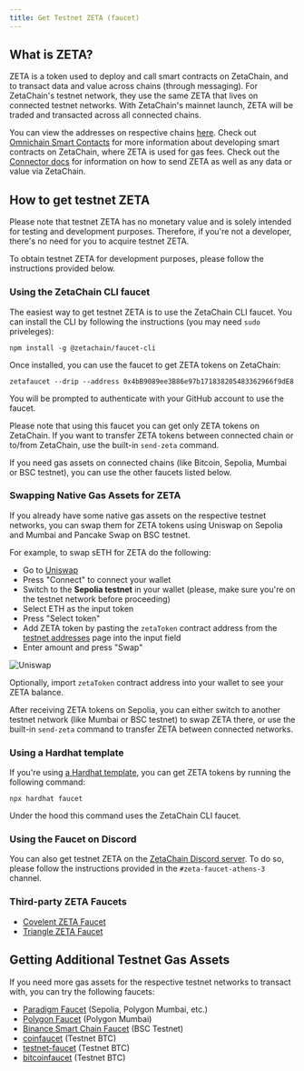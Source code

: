 ```yaml
---
title: Get Testnet ZETA (faucet)
---
```


## What is ZETA?

ZETA is a token used to deploy and call smart contracts on ZetaChain, and to
transact data and value across chains (through messaging). For ZetaChain's
testnet network, they use the same ZETA that lives on connected testnet
networks. With ZetaChain's mainnet launch, ZETA will be traded and transacted
across all connected chains.

You can view the addresses on respective chains [here](/reference/network/contracts).
Check out [Omnichain Smart Contacts](/developers/overview) for more information
about developing smart contracts on ZetaChain, where ZETA is used for gas fees.
Check out the [Connector docs](/developers/cross-chain-messaging/connector) for
information on how to send ZETA as well as any data or value via ZetaChain.

## How to get testnet ZETA

Please note that testnet ZETA has no monetary value and is solely intended for
testing and development purposes. Therefore, if you're not a developer, there's
no need for you to acquire testnet ZETA.

To obtain testnet ZETA for development purposes, please follow the instructions
provided below.

### Using the ZetaChain CLI faucet

The easiest way to get testnet ZETA is to use the ZetaChain CLI faucet. You can
install the CLI by following the instructions (you may need `sudo` priveleges):

```
npm install -g @zetachain/faucet-cli
```

Once installed, you can use the faucet to get ZETA tokens on ZetaChain:

```
zetafaucet --drip --address 0x4bB9089ee3B86e97b171838205483362966f9dE8
```

You will be prompted to authenticate with your GitHub account to use the faucet.

Please note that using this faucet you can get only ZETA tokens on ZetaChain. If
you want to transfer ZETA tokens between connected chain or to/from ZetaChain,
use the built-in `send-zeta` command.

If you need gas assets on connected chains (like Bitcoin, Sepolia, Mumbai or BSC
testnet), you can use the other faucets listed below.

### Swapping Native Gas Assets for ZETA

If you already have some native gas assets on the respective testnet networks,
you can swap them for ZETA tokens using Uniswap on Sepolia and Mumbai and
Pancake Swap on BSC testnet.

For example, to swap sETH for ZETA do the following:

- Go to [Uniswap](https://app.uniswap.org/#/swap)
- Press "Connect" to connect your wallet
- Switch to the **Sepolia testnet** in your wallet (please, make sure you're on
  the testnet network before proceeding)
- Select ETH as the input token
- Press "Select token"
- Add ZETA token by pasting the `zetaToken` contract address from the
  [testnet addresses](/reference/network/contracts) page into the input field
- Enter amount and press "Swap"

![Uniswap](/img/docs/uniswap.jpg)

Optionally, import `zetaToken` contract address into your wallet to see your
ZETA balance.

After receiving ZETA tokens on Sepolia, you can either switch to another testnet
network (like Mumbai or BSC testnet) to swap ZETA there, or use the built-in
`send-zeta` command to transfer ZETA between connected networks.

### Using a Hardhat template

If you're using [a Hardhat template](https://github.com/zeta-chain/template),
you can get ZETA tokens by running the following command:

```
npx hardhat faucet
```

Under the hood this command uses the ZetaChain CLI faucet.

### Using the Faucet on Discord

You can also get testnet ZETA on the
[ZetaChain Discord server](https://discord.com/invite/zetachain). To do so,
please follow the instructions provided in the `#zeta-faucet-athens-3` channel.

### Third-party ZETA Faucets

- [Covelent ZETA Faucet](https://www.covalenthq.com/faucet)
- [Triangle ZETA Faucet](https://faucet.triangleplatform.com/zetachain/athens3)

## Getting Additional Testnet Gas Assets

If you need more gas assets for the respective testnet networks to transact
with, you can try the following faucets:

- [Paradigm Faucet](https://faucet.paradigm.xyz) (Sepolia, Polygon Mumbai, etc.)
- [Polygon Faucet](https://faucet.polygon.technology/) (Polygon Mumbai)
- [Binance Smart Chain Faucet](https://testnet.binance.org/faucet-smart) (BSC
  Testnet)
- [coinfaucet](https://coinfaucet.eu/en/btc-testnet/) (Testnet BTC)
- [testnet-faucet](https://testnet-faucet.com/btc-testnet/) (Testnet BTC)
- [bitcoinfaucet](https://bitcoinfaucet.uo1.net/) (Testnet BTC)
